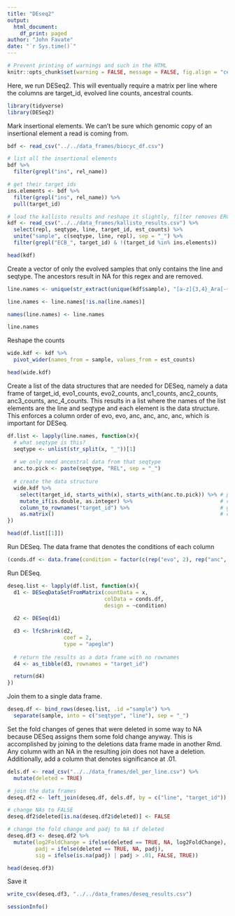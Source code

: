 ```yaml
---
title: "DEseq2"
output: 
  html_document:
    df_print: paged
author: "John Favate"
date: "`r Sys.time()`"
---
```


<style type="text/css">
.main-container {
  max-width: 1100px;
  margin-left: auto;
  margin-right: auto;
}
</style>

```r
# Prevent printing of warnings and such in the HTML
knitr::opts_chunk$set(warning = FALSE, message = FALSE, fig.align = "center")
```

Here, we run DESeq2. This will eventually require a matrix per line where the columns are target_id, evolved line counts, ancestral counts.
```r
library(tidyverse)
library(DESeq2)
```

Mark insertional elements. We can't be sure which genomic copy of an insertional element a read is coming from.
```r
bdf <- read_csv("../../data_frames/biocyc_df.csv")

# list all the insertional elements
bdf %>%
  filter(grepl("ins", rel_name))

# get their target_ids
ins.elements <- bdf %>%
  filter(grepl("ins", rel_name)) %>%
  pull(target_id)
```

```r
# load the kallisto results and reshape it slightly, filter removes ERCC controls tRNAs, viruses
kdf <- read_csv("../../data_frames/kallisto_results.csv") %>% 
  select(repl, seqtype, line, target_id, est_counts) %>% 
  unite("sample", c(seqtype, line, repl), sep = "_") %>% 
  filter(grepl("ECB_", target_id) & !(target_id %in% ins.elements))

head(kdf)
```

Create a vector of only the evolved samples that only contains the line and seqtype. The ancestors result in NA for this regex and are removed.
```r
line.names <- unique(str_extract(unique(kdf$sample), "[a-z]{3,4}_Ara[-+][1-6]"))

line.names <- line.names[!is.na(line.names)]

names(line.names) <- line.names

line.names
```

Reshape the counts
```r
wide.kdf <- kdf %>% 
  pivot_wider(names_from = sample, values_from = est_counts)

head(wide.kdf)
```

Create a list of the data structures that are needed for DESeq, namely a data frame of target_id, evo1_counts, evo2_counts, anc1_counts, anc2_counts, anc3_counts, anc_4_counts. This results in a list where the names of the list elements are the line and seqtype and each element is the data structure. This enforces a column order of evo, evo, anc, anc, anc, anc, which is important for DESeq.
```r
df.list <- lapply(line.names, function(x){
  # what seqtype is this?
  seqtype <- unlist(str_split(x, "_"))[1]
  
  # we only need ancestral data from that seqtype
  anc.to.pick <- paste(seqtype, "REL", sep = "_")
  
  # create the data structure
  wide.kdf %>%
    select(target_id, starts_with(x), starts_with(anc.to.pick)) %>% # pick the correct columns, one evo and both anc
    mutate_if(is.double, as.integer) %>%                            # convert cols to integers
    column_to_rownames("target_id") %>%                             # gene ids to rownames
    as.matrix()                                                     # change to a matrix
})

head(df.list[[1]])
```

Run DESeq. The data frame that denotes the conditions of each column
```r
(conds.df <- data.frame(condition = factor(c(rep("evo", 2), rep("anc", 4)), levels = c("anc", "evo"))))
```

Run DESeq.
```r
deseq.list <- lapply(df.list, function(x){
  d1 <- DESeqDataSetFromMatrix(countData = x,
                               colData = conds.df,
                               design = ~condition)
  
  d2 <- DESeq(d1)

  d3 <- lfcShrink(d2,
                  coef = 2,
                  type = "apeglm")
  
  # return the results as a data frame with no rownames
  d4 <- as_tibble(d3, rownames = "target_id")

  return(d4)
})
```

Join them to a single data frame.
```r
deseq.df <- bind_rows(deseq.list, .id ="sample") %>% 
  separate(sample, into = c("seqtype", "line"), sep = "_")
```

Set the fold changes of genes that were deleted in some way to NA because DESeq assigns them some fold change anyway. This is accomplished by joining to the deletions data frame made in another Rmd. Any column with an NA in the resulting join does not have a deletion. Additionally, add a column that denotes significance at .01.
```r
dels.df <- read_csv("../../data_frames/del_per_line.csv") %>% 
  mutate(deleted = TRUE)

# join the data frames
deseq.df2 <- left_join(deseq.df, dels.df, by = c("line", "target_id"))

# change NAs to FALSE
deseq.df2$deleted[is.na(deseq.df2$deleted)] <- FALSE

# change the fold change and padj to NA if deleted
deseq.df3 <- deseq.df2 %>% 
  mutate(log2FoldChange = ifelse(deleted == TRUE, NA, log2FoldChange),
         padj = ifelse(deleted == TRUE, NA, padj),
         sig = ifelse(is.na(padj) | padj > .01, FALSE, TRUE))

head(deseq.df3)
```

Save it
```r
write_csv(deseq.df3, "../../data_frames/deseq_results.csv")
```

```r
sessionInfo()
```



